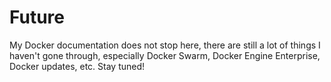 # Future

My Docker documentation does not stop here, there are still a lot of things I haven't gone through, especially Docker Swarm, Docker Engine Enterprise, Docker updates, etc. Stay tuned!
